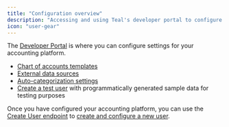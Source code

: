 ```yaml
---
title: "Configuration overview"
description: "Accessing and using Teal's developer portal to configure your accounting platform."
icon: "user-gear"
---
```


The [Developer Portal](https://developer.teal.dev/) is where you can configure settings for your accounting platform.

- [Chart of accounts templates](/configuration/chart_of_accounts_config)
- [External data sources](/configuration/data_sources_config)
- [Auto-categorization settings](/configuration/categorization_config)
- [Create a test user](/configuration/user_config) with programmatically generated sample data for testing purposes

Once you have configured your accounting platform, you can use the [Create User endpoint](/api-reference/users/create_user) to [create and configure a new user](/configuration/user_config). 



